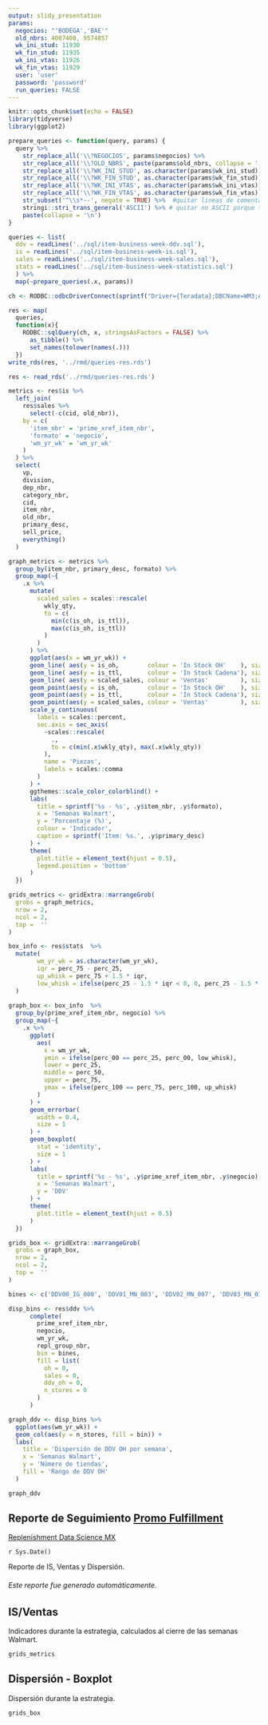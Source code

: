 ```yaml
---
output: slidy_presentation
params:
  negocios: "'BODEGA','BAE'"
  old_nbrs: 4007408, 9574857
  wk_ini_stud: 11930
  wk_fin_stud: 11935
  wk_ini_vtas: 11926
  wk_fin_vtas: 11929
  user: 'user'
  password: 'password'
  run_queries: FALSE
---
```


```r
knitr::opts_chunk$set(echo = FALSE)
library(tidyverse)
library(ggplot2)
```

```r
prepare_queries <- function(query, params) {
  query %>% 
    str_replace_all('\\?NEGOCIOS', params$negocios) %>%
    str_replace_all('\\?OLD_NBRS', paste(params$old_nbrs, collapse = ',')) %>%
    str_replace_all('\\?WK_INI_STUD', as.character(params$wk_ini_stud)) %>%
    str_replace_all('\\?WK_FIN_STUD', as.character(params$wk_fin_stud)) %>%
    str_replace_all('\\?WK_INI_VTAS', as.character(params$wk_ini_vtas)) %>%
    str_replace_all('\\?WK_FIN_VTAS', as.character(params$wk_fin_vtas)) %>%
    str_subset('^\\s*--', negate = TRUE) %>%  #quitar lineas de comentarios
    stringi::stri_trans_general('ASCII') %>% # quitar no ASCII porque truena en producción
    paste(collapse = '\n')
}

queries <- list(
  ddv = readLines('../sql/item-business-week-ddv.sql'),
  is = readLines('../sql/item-business-week-is.sql'),
  sales = readLines('../sql/item-business-week-sales.sql'),
  stats = readLines('../sql/item-business-week-statistics.sql')
  ) %>%
  map(~prepare_queries(.x, params))

ch <- RODBC::odbcDriverConnect(sprintf("Driver={Teradata};DBCName=WM3;AUTHENTICATION=ldap;AUTHENTICATIONPARAMETER=%s@@%s", params$user, params$password))

res <- map(
  queries,
  function(x){
    RODBC::sqlQuery(ch, x, stringsAsFactors = FALSE) %>% 
      as_tibble() %>% 
      set_names(tolower(names(.)))
  })
write_rds(res, '../rmd/queries-res.rds')
```

```r
res <- read_rds('../rmd/queries-res.rds')
```

```r
metrics <- res$is %>% 
  left_join(
    res$sales %>% 
      select(-c(cid, old_nbr)),
    by = c(
      'item_nbr' = 'prime_xref_item_nbr',
      'formato' = 'negocio',
      'wm_yr_wk' = 'wm_yr_wk'
    )
  ) %>% 
  select(
    vp,
    division,
    dep_nbr,
    category_nbr,
    cid,
    item_nbr,
    old_nbr,
    primary_desc,
    sell_price,
    everything()
  )

graph_metrics <- metrics %>% 
  group_by(item_nbr, primary_desc, formato) %>% 
  group_map(~{
    .x %>% 
      mutate(
        scaled_sales = scales::rescale(
          wkly_qty,
          to = c(
            min(c(is_oh, is_ttl)),
            max(c(is_oh, is_ttl))
          )
        )
      ) %>% 
      ggplot(aes(x = wm_yr_wk)) + 
      geom_line( aes(y = is_oh,        colour = 'In Stock OH'    ), size = 1) + 
      geom_line( aes(y = is_ttl,       colour = 'In Stock Cadena'), size = 1) + 
      geom_line( aes(y = scaled_sales, colour = 'Ventas'         ), size = 1) + 
      geom_point(aes(y = is_oh,        colour = 'In Stock OH'    ), size = 2) + 
      geom_point(aes(y = is_ttl,       colour = 'In Stock Cadena'), size = 2) + 
      geom_point(aes(y = scaled_sales, colour = 'Ventas'         ), size = 2) + 
      scale_y_continuous(
        labels = scales::percent,
        sec.axis = sec_axis(
          ~scales::rescale(
            .,
            to = c(min(.x$wkly_qty), max(.x$wkly_qty))
          ),
          name = 'Piezas',
          labels = scales::comma
        )
      ) + 
      ggthemes::scale_color_colorblind() + 
      labs(
        title = sprintf('%s - %s', .y$item_nbr, .y$formato),
        x = 'Semanas Walmart',
        y = 'Porcentaje (%)',
        colour = 'Indicador',
        caption = sprintf('Item: %s.', .y$primary_desc)
      ) + 
      theme(
        plot.title = element_text(hjust = 0.5),
        legend.position = 'bottom'
      )
  })

grids_metrics <- gridExtra::marrangeGrob(
  grobs = graph_metrics,
  nrow = 2,
  ncol = 2,
  top =  ''
)
```

```r
box_info <- res$stats  %>% 
  mutate(
        wm_yr_wk = as.character(wm_yr_wk),
        iqr = perc_75 - perc_25,
        up_whisk = perc_75 + 1.5 * iqr,
        low_whisk = ifelse(perc_25 - 1.5 * iqr < 0, 0, perc_25 - 1.5 * iqr)
  )
  
graph_box <- box_info  %>% 
  group_by(prime_xref_item_nbr, negocio) %>% 
  group_map(~{
    .x %>% 
      ggplot(
        aes(
          x = wm_yr_wk,
          ymin = ifelse(perc_00 == perc_25, perc_00, low_whisk),
          lower = perc_25,
          middle = perc_50,
          upper = perc_75,
          ymax = ifelse(perc_100 == perc_75, perc_100, up_whisk)
        )
      ) + 
      geom_errorbar(
        width = 0.4,
        size = 1
      ) + 
      geom_boxplot(
        stat = 'identity',
        size = 1
      ) + 
      labs(
        title = sprintf('%s - %s', .y$prime_xref_item_nbr, .y$negocio),
        x = 'Semanas Walmart',
        y = 'DDV'
      ) + 
      theme(
        plot.title = element_text(hjust = 0.5)
      )
  })

grids_box <- gridExtra::marrangeGrob(
  grobs = graph_box,
  nrow = 2,
  ncol = 2,
  top =  ''
)
```

```r
bines <- c('DDV00_IG_000', 'DDV01_MN_003', 'DDV02_MN_007', 'DDV03_MN_014', 'DDV04_MN_021', 'DDV05_MN_028', 'DDV06_MN_035', 'DDV07_MN_050', 'DDV08_MN_075', 'DDV09_MN_100', 'DDV10_MN_150', 'DDV11_MN_250', 'DDV12_MN_350', 'DDV13_MN_450', 'DDV14_MY_450')

disp_bins <- res$ddv %>% 
      complete(
        prime_xref_item_nbr,
        negocio,
        wm_yr_wk,
        repl_group_nbr,
        bin = bines,
        fill = list(
          oh = 0,
          sales = 0,
          ddv_oh = 0,
          n_stores = 0
        )
      )

graph_ddv <- disp_bins %>% 
  ggplot(aes(wm_yr_wk)) +
  geom_col(aes(y = n_stores, fill = bin)) + 
  labs(
    title = 'Dispersión de DDV OH por semana',
    x = 'Semanas Walmart',
    y = 'Número de tiendas',
    fill = 'Rango de DDV OH'
  )

graph_ddv
```

## Reporte de Seguimiento [Promo Fulfillment](https://ml.prod.walmart.com:31705/v1/deployment/shiny_2915_3966/)
[Replenishment Data Science MX](mailto:Replenishment Data Science MX <replen_ds_mx@email.wal-mart.com>
  ?subject=Promo Fulfillment&body=Usuario:    [Escribe tu usuario de Windows]%0A%0AMotivo:    [Selecciona a qué tema pertenece tu duda de entre estas opciones: Duda/Error/Solicitud/Capacitación/Otro]%0A%0ADetalles:    [Describe brevemente la situación o adjunta ejemplos/evidencia])

`r Sys.Date()`

Reporte de IS, Ventas y Dispersión.

###### Este reporte fue generado automáticamente.

## IS/Ventas

Indicadores durante la estrategia, calculados al cierre de las semanas Walmart.

```r
grids_metrics
```

## Dispersión - Boxplot

Dispersión durante la estrategia.

```r
grids_box
```
